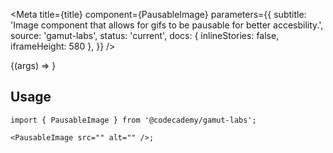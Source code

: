 
<Meta
  title={title}
  component={PausableImage}
  parameters={{
    subtitle:
      'Image component that allows for gifs to be pausable for better accesbility.',
    source: 'gamut-labs',
    status: 'current',
    docs: { inlineStories: false, iframeHeight: 580 },
  }}
/>

<Canvas>
  <Story
    name="PausableImage"
    args={{
      src:
        'https://images.ctfassets.net/go6kr6r0ykrq/5lDaKNHGfDwIC0MNBvN3vJ/e960115eaa02d98614c4e11a042b06c8/contentcuration.gif',
      alt: '',
    }}
  >
    {(args) => <PausableImage {...args} />}
  </Story>
</Canvas>

<PropsTable story="PausableImage" />

## Usage

```tsx
import { PausableImage } from '@codecademy/gamut-labs';

<PausableImage src="" alt="" />;
```
